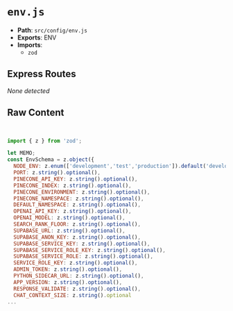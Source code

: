 # `env.js`

- **Path**: `src/config/env.js`
- **Exports**: ENV
- **Imports**:
  - `zod`

## Express Routes
_None detected_

## Raw Content

```js


import { z } from 'zod';

let MEMO;
const EnvSchema = z.object({
  NODE_ENV: z.enum(['development','test','production']).default('development'),
  PORT: z.string().optional(),
  PINECONE_API_KEY: z.string().optional(),
  PINECONE_INDEX: z.string().optional(),
  PINECONE_ENVIRONMENT: z.string().optional(),
  PINECONE_NAMESPACE: z.string().optional(),
  DEFAULT_NAMESPACE: z.string().optional(),
  OPENAI_API_KEY: z.string().optional(),
  OPENAI_MODEL: z.string().optional(),
  SEARCH_RANK_FLOOR: z.string().optional(),
  SUPABASE_URL: z.string().optional(),
  SUPABASE_ANON_KEY: z.string().optional(),
  SUPABASE_SERVICE_KEY: z.string().optional(),
  SUPABASE_SERVICE_ROLE_KEY: z.string().optional(),
  SUPABASE_SERVICE_ROLE: z.string().optional(),
  SERVICE_ROLE_KEY: z.string().optional(),
  ADMIN_TOKEN: z.string().optional(),
  PYTHON_SIDECAR_URL: z.string().optional(),
  APP_VERSION: z.string().optional(),
  RESPONSE_VALIDATE: z.string().optional(),
  CHAT_CONTEXT_SIZE: z.string().optional
...
```
